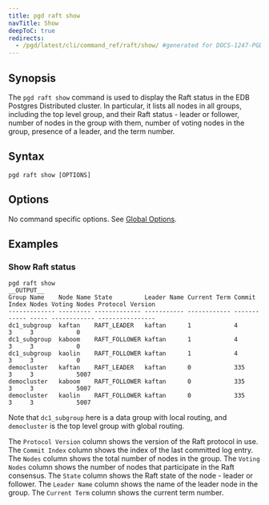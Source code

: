 ```yaml
---
title: pgd raft show
navTitle: Show
deepToC: true
redirects:
  - /pgd/latest/cli/command_ref/raft/show/ #generated for DOCS-1247-PGD-6.0-Docs
---
```


## Synopsis

The `pgd raft show` command is used to display the Raft status in the EDB Postgres Distributed cluster. In particular, it lists all nodes in all groups, including the top level group, and their Raft status - leader or follower, number of nodes in the group with them, number of voting nodes in the group, presence of a leader, and the term number.

## Syntax

```plaintext
pgd raft show [OPTIONS]
```

## Options

No command specific options. See [Global Options](/pgd/6/reference/cli/command_ref/#global-options).

## Examples

### Show Raft status

```shell
pgd raft show
__OUTPUT__
Group Name    Node Name State         Leader Name Current Term Commit Index Nodes Voting Nodes Protocol Version
------------- --------- ------------- ----------- ------------ ------------ ----- ------------ ----------------
dc1_subgroup  kaftan    RAFT_LEADER   kaftan      1            4            3     3            0               
dc1_subgroup  kaboom    RAFT_FOLLOWER kaftan      1            4            3     3            0               
dc1_subgroup  kaolin    RAFT_FOLLOWER kaftan      1            4            3     3            0               
democluster   kaftan    RAFT_LEADER   kaftan      0            335          3     3            5007            
democluster   kaboom    RAFT_FOLLOWER kaftan      0            335          3     3            5007            
democluster   kaolin    RAFT_FOLLOWER kaftan      0            335          3     3            5007     
```

Note that `dc1_subgroup` here is a data group with local routing, and `democluster` is the top level group with global routing.

The `Protocol Version` column shows the version of the Raft protocol in use.
The `Commit Index` column shows the index of the last committed log entry.
The `Nodes` column shows the total number of nodes in the group.
The `Voting Nodes` column shows the number of nodes that participate in the Raft consensus.
The `State` column shows the Raft state of the node - leader or follower. The `Leader Name` column shows the name of the leader node in the group.
The `Current Term` column shows the current term number.
